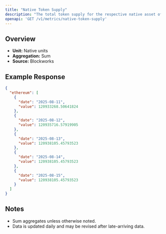 ```yaml
---
title: "Native Token Supply"
description: "The total token supply for the respective native asset of that chain. Inclusive of all locked tokens."
openapi: 'GET /v1/metrics/native-token-supply'
---
```


## Overview

- **Unit:** Native units
- **Aggregation:** Sum
- **Source:** Blockworks

## Example Response

```json
{
  "ethereum": [
    {
      "date": "2025-08-11",
      "value": 120933268.50641824
    },
    {
      "date": "2025-08-12",
      "value": 120935716.57919905
    },
    {
      "date": "2025-08-13",
      "value": 120938105.45793523
    },
    {
      "date": "2025-08-14",
      "value": 120938105.45793523
    },
    {
      "date": "2025-08-15",
      "value": 120938105.45793523
    }
  ]
}
```

## Notes
- Sum aggregates unless otherwise noted.
- Data is updated daily and may be revised after late-arriving data.
